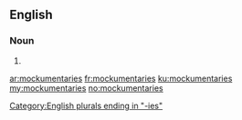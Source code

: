 ==English==

===Noun===
{{head|en|plural}}

# {{plural of|mockumentary|lang=en|nocat=1}}

[[Category:English plurals ending in "-ies"]]

[[ar:mockumentaries]]
[[fr:mockumentaries]]
[[ku:mockumentaries]]
[[my:mockumentaries]]
[[no:mockumentaries]]